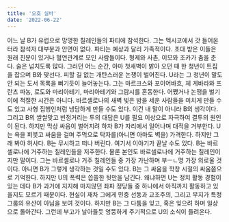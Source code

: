 ```yaml
---
title: '오호 실바'
date: '2022-06-22'
---
```


어느 날 B가 유럽으로 망명한 칠레인들의 파티에 참석한다. 그는 멕시코에서 갓 들어온 터라
참석자 대부분과 안면이 없다. 파티는 예상과 달리 가족적이다. 초대 받은 이들은 원래 친분이 있거나
혈연관계로 모인 사람들이다. 형제와 사촌, 이모와 조카가 춤을 춘다.
술은 넘치도록 많다.
그러던 어느 순간, 아마 첫새벽이 밝아 오던 때 한 청년이 트집을 잡으며 B와 맞선다.
피할 길 없는 개탄스러운 논쟁이 벌어진다. U라는 그 청년이 말도 안 되는 도서 목록을 뻐기듯이 늘어놓는다.
그는 마르크스와 포이어바흐, 체 게바라와 프란츠 파농, 로도와 마리아테기, 마리아테기와 그람시를 혼동한다.
어쨌거나 논쟁을 벌기이에 적절한 시간은 아니다. 바르셀로나의 새벽 빛은 밤을 세운 사람들을 미치게 만들 수도 있고 사형 집행인처럼 냉담하게 만들 수도 있다.
이건 내 말이 아니라 B의 생각이다. 그리고 B의 쌀쌀맞고 빈정거리는 투의 대답은 U를 필요 이상으로 자극하여 결투의 원인이 된다.
하지만 막상 싸움이 벌어지려 하자 B가 자리에서 일어나며 대적을 거부한다. U는 욕을 퍼붓고 싸움을 걸며 주먹으로 탁자를(아니면 아마도 벽을) 가격한다.
하지만 그래 봐야 허사다.
B는 무시하고 떠나 버린다.
여기서 이야기가 끝날 수도 있다. B는 바르셀로나에 거주하는 칠레인들을 저주한다.
물론 본인도 바르셀로나에 거주하는 칠레인이지만 말이다. 그는 바르셀로나 거주 칠레인들 중 가장 가난하며 부ㅡㄴ명 가장 외로울 것이다.
아니면 B가 그렇게 생각하는 것일 수도 있다.  B는 그 싸움을 학창 시절의 싸움쯤으로 기억한다.
하지만 U의 폭력은 씁쓸한 뒷만을 남긴다. 왜냐하면 U는 정치 활동 경험이 있는 데다 B가 과거에 지지해 마지않던
좌파 정당들 중 하나에서 아직까지 활동하고 있을지도 모르기 때문이다.
현실이 재차 그에게 민중 선동과 교조주의, 그리고 무지가 특정 그룹의 유산이 아님을 보여 것이다.
하지만 B는 그 다툼을 잊고, 혹은 잊으려 하며 일상으로 돌아간다.
그런데 부고가 날아들듯 엉뚱하게 주기적으로 U의 소식이 들려온다.